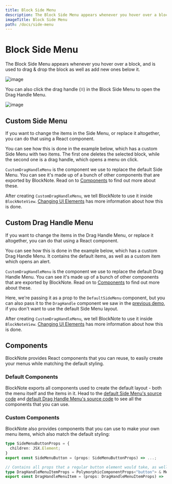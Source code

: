 ```yaml
---
title: Block Side Menu
description: The Block Side Menu appears whenever you hover over a block, and is used to drag & drop the block as well as add new ones below it.
imageTitle: Block Side Menu
path: /docs/side-menu
---
```



# Block Side Menu

The Block Side Menu appears whenever you hover over a block, and is used to drag & drop the block as well as add new ones below it.

<img style="max-width:500px" src="/img/screenshots/side_menu.png" alt="image" />

You can also click the drag handle (`⠿`) in the Block Side Menu to open the Drag Handle Menu.

<img style="max-width:250px" src="/img/screenshots/drag_handle_menu.png" alt="image" />

## Custom Side Menu

If you want to change the items in the Side Menu, or replace it altogether, you can do that using a React component.

You can see how this is done in the example below, which has a custom Side Menu with two items. The first one deletes the selected block, while the second one is a drag handle, which opens a menu on click.

<Example name="side-menu-buttons" />

`CustomDragHandleMenu` is the component we use to replace the default Side Menu. You can see it's made up of a bunch of other components that are exported by BlockNote. Read on to [Components](/docs/side-menu#components) to find out more about these.

After creating `CustomDragHandleMenu`, we tell BlockNote to use it inside `BlockNoteView`. [Changing UI Elements](/docs/ui-elements) has more information about how this is done.

## Custom Drag Handle Menu

If you want to change the items in the Drag Handle Menu, or replace it altogether, you can do that using a React component.

You can see how this is done in the example below, which has a custom Drag Handle Menu. It contains the default items, as well as a custom item which opens an alert.

<Example name="side-menu-drag-handle-items" />

`CustomDragHandleMenu` is the component we use to replace the default Drag Handle Menu. You can see it's made up of a bunch of other components that are exported by BlockNote. Read on to [Components](/docs/side-menu#components) to find out more about these.

Here, we're passing it as a prop to the `DefaultSideMenu` component, but you can also pass it to the `DragHandle` component we saw in the [previous demo](/docs/side-menu#custom-side-menu), if you don't want to use the default Side Menu layout.

After creating `CustomDragHandleMenu`, we tell BlockNote to use it inside `BlockNoteView`. [Changing UI Elements](/docs/ui-elements) has more information about how this is done.

## Components

BlockNote provides React components that you can reuse, to easily create your menus while matching the default styling.

### Default Components

BlockNote exports all components used to create the default layout - both the menu itself and the items in it. Head to the [default Side Menu's source code](https://github.com/TypeCellOS/BlockNote/blob/main/packages/react/src/SideMenu/components/DefaultSideMenu.tsx) and [default Drag Handle Menu's source code](https://github.com/TypeCellOS/BlockNote/blob/main/packages/react/src/SideMenu/components/DragHandleMenu/DefaultDragHandleMenu.tsx) to see all the components that you can use.

### Custom Components

BlockNote also provides components that you can use to make your own menu items, which also match the default styling:

```typescript
type SideMenuButtonProps = {
  children: JSX.Element;
}
export const SideMenuButton = (props: SideMenuButtonProps) => ...;

// Contains all props that a regular button element would take, as well as all props from the Mantine `Menu.Item` component.
type DragHandleMenuItemProps = PolymorphicComponentProps<"button"> & MenuItemProps
export const DragHandleMenuItem = (props: DragHandleMenuItemProps) => ...;
```
